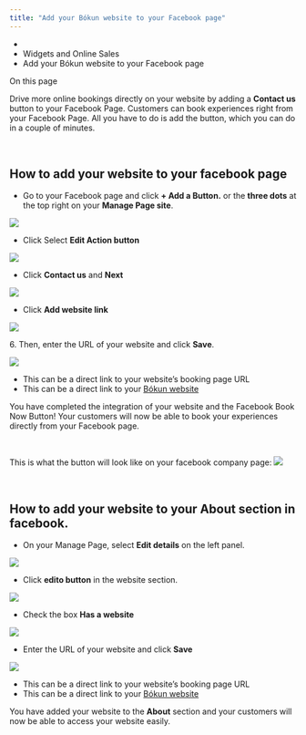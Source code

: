 ```yaml
---
title: "Add your Bókun website to your Facebook page"
---
```


* [](/)
* Widgets and Online Sales
* Add your Bókun website to your Facebook page

On this page

Drive more online bookings directly on your website by adding a **Contact us** button to your Facebook Page. Customers can book experiences right from your Facebook Page. All you have to do is add the button, which you can do in a couple of minutes.

 

## How to add your website to your facebook page[​](#how-to-add-your-website-to-your-facebook-page "Direct link to heading")

* Go to your Facebook page and click **+ Add a Button.** or the **three dots** at the top right on your **Manage Page site**.

![](/assets/images/facebook_3dots-033efa563f70bdc3325e675557626b87.png)

* Click Select **Edit Action button**

![](/assets/images/facebook_editaction-ddaafdb27a019fb6dd6f822366cc5afa.png)

* Click **Contact us** and **Next**

![](/assets/images/Facebook_contactus-903d9128abbb7bcb065c2372432d7a6f.png)

* Click **Add website link**

![](/assets/images/facebook_addwebsite-99cac9cd42c5f2b4e9d448727177bc93.png)

6\. Then, enter the URL of your website and click **Save**.

![](/assets/images/facebook_addwebsite2-46785a5913d8ba60617824c2123766f4.png)

* This can be a direct link to your website’s booking page URL
* This can be a direct link to your [Bókun website](/docs/bokun-websites/how-to-create-a-bokun-website-pro)

You have completed the integration of your website and the Facebook Book Now Button! Your customers will now be able to book your experiences directly from your Facebook page.

 

This is what the button will look like on your facebook company page: ![](/assets/images/facebook_finsihedlook-829f1fa6c6b648f6f32f7e34df18ee37.png)

 

## How to add your website to your **About section** in facebook.[​](#how-to-add-your-website-to-your-about-section-in-facebook "Direct link to heading")

* On your Manage Page, select **Edit details** on the left panel.

![](/assets/images/Facebook_addwebsitetoprofile1-b81a164c6fca5cf15607218d3960b465.png)

* Click **edito button** in the website section.

![](/assets/images/Facebook_addwebsitetoprofile3-34769917e3f2b635f7965f77f4ae2cac.png)

* Check the box **Has a website**

![](/assets/images/Facebook_addwebsitetoprofile4a-9ff17bf05ad818e06c359f9daf73a6dc.png)

* Enter the URL of your website and click **Save**

![](/assets/images/Facebook_addwebsitetoprofile5-170573027378533d6548f6db04db9eca.png)

* This can be a direct link to your website’s booking page URL
* This can be a direct link to your [Bókun website](/docs/bokun-websites/how-to-create-a-bokun-website-pro)

You have added your website to the **About** section and your customers will now be able to access your website easily.
